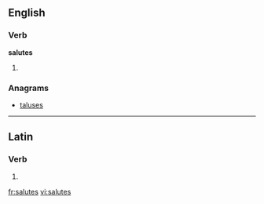 ==English==

===Verb===
'''salutes'''

# {{third-person singular of|[[salute]]}}

===Anagrams===
* [[taluses#English|taluses]]

----

==Latin==

===Verb===
{{la-verb-form|salūtēs}}

# {{conjugation of|saluto|salūtō|2|s|pres|act|sub|lang=la}}

[[fr:salutes]]
[[vi:salutes]]